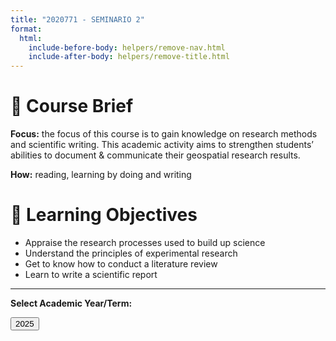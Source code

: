 ```yaml
---
title: "2020771 - SEMINARIO 2"
format:
  html:
    include-before-body: helpers/remove-nav.html
    include-after-body: helpers/remove-title.html
---
```


# 📑 Course Brief

**Focus:** the focus of this course is to gain knowledge on research methods and scientific writing. This academic activity aims to strengthen students' abilities to  document & communicate their geospatial research results.

**How:** reading,  learning by doing and writing

# 🎯 Learning Objectives

- Appraise the research processes used to build up science
- Understand the principles of experimental research 
- Get to know how to conduct  a literature review
- Learn to write a scientific report

-----------------

**Select Academic Year/Term:**

<a href="2025/index.qmd">
    <button class="button-61">2025</button>
</a>

